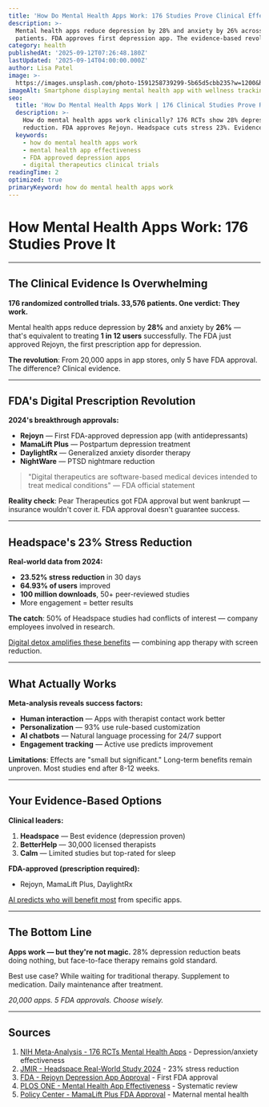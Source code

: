 ```yaml
---
title: 'How Do Mental Health Apps Work: 176 Studies Prove Clinical Effectiveness'
description: >-
  Mental health apps reduce depression by 28% and anxiety by 26% across 33,576 
  patients. FDA approves first depression app. The evidence-based revolution.
category: health
publishedAt: '2025-09-12T07:26:48.180Z'
lastUpdated: '2025-09-14T04:00:00.000Z'
author: Lisa Patel
image: >-
  https://images.unsplash.com/photo-1591258739299-5b65d5cbb235?w=1200&h=630&fit=crop
imageAlt: Smartphone displaying mental health app with wellness tracking interface
seo:
  title: 'How Do Mental Health Apps Work | 176 Clinical Studies Prove Results'
  description: >-
    How do mental health apps work clinically? 176 RCTs show 28% depression 
    reduction. FDA approves Rejoyn. Headspace cuts stress 23%. Evidence explained.
  keywords:
    - how do mental health apps work
    - mental health app effectiveness
    - FDA approved depression apps
    - digital therapeutics clinical trials
readingTime: 2
optimized: true
primaryKeyword: how do mental health apps work
---
```

# How Mental Health Apps Work: 176 Studies Prove It

---

## The Clinical Evidence Is Overwhelming

**176 randomized controlled trials. 33,576 patients. One verdict: They work.**

Mental health apps reduce depression by **28%** and anxiety by **26%** — that's equivalent to treating **1 in 12 users** successfully. The FDA just approved Rejoyn, the first prescription app for depression.

**The revolution**: From 20,000 apps in app stores, only 5 have FDA approval. The difference? Clinical evidence.

---

## FDA's Digital Prescription Revolution

**2024's breakthrough approvals:**
- **Rejoyn** — First FDA-approved depression app (with antidepressants)
- **MamaLift Plus** — Postpartum depression treatment
- **DaylightRx** — Generalized anxiety disorder therapy
- **NightWare** — PTSD nightmare reduction

> "Digital therapeutics are software-based medical devices intended to treat medical conditions" — FDA official statement

**Reality check**: Pear Therapeutics got FDA approval but went bankrupt — insurance wouldn't cover it. FDA approval doesn't guarantee success.

---

## Headspace's 23% Stress Reduction

**Real-world data from 2024:**
- **23.52% stress reduction** in 30 days
- **64.93% of users** improved
- **100 million downloads**, 50+ peer-reviewed studies
- More engagement = better results

**The catch**: 50% of Headspace studies had conflicts of interest — company employees involved in research.

[Digital detox amplifies these benefits](/psychology/digital-detox-improves-mental-health) — combining app therapy with screen reduction.

---

## What Actually Works

**Meta-analysis reveals success factors:**
- **Human interaction** — Apps with therapist contact work better
- **Personalization** — 93% use rule-based customization
- **AI chatbots** — Natural language processing for 24/7 support
- **Engagement tracking** — Active use predicts improvement

**Limitations**: Effects are "small but significant." Long-term benefits remain unproven. Most studies end after 8-12 weeks.

---

## Your Evidence-Based Options

**Clinical leaders:**
1. **Headspace** — Best evidence (depression proven)
2. **BetterHelp** — 30,000 licensed therapists
3. **Calm** — Limited studies but top-rated for sleep

**FDA-approved (prescription required):**
- Rejoyn, MamaLift Plus, DaylightRx

[AI predicts who will benefit most](/health/personalized-medicine-using-ai) from specific apps.

---

## The Bottom Line

**Apps work — but they're not magic.** 28% depression reduction beats doing nothing, but face-to-face therapy remains gold standard.

Best use case? While waiting for traditional therapy. Supplement to medication. Daily maintenance after treatment.

*20,000 apps. 5 FDA approvals. Choose wisely.*

---

## Sources

1. [NIH Meta-Analysis - 176 RCTs Mental Health Apps](https://pmc.ncbi.nlm.nih.gov/articles/PMC10785982/) - Depression/anxiety effectiveness
2. [JMIR - Headspace Real-World Study 2024](https://mhealth.jmir.org/2024/1/e52968) - 23% stress reduction
3. [FDA - Rejoyn Depression App Approval](https://www.npr.org/2024/04/04/1242721542/the-fda-has-approved-the-first-app-to-help-treat-depression) - First FDA approval
4. [PLOS ONE - Mental Health App Effectiveness](https://journals.plos.org/plosone/article?id=10.1371/journal.pone.0319983) - Systematic review
5. [Policy Center - MamaLift Plus FDA Approval](https://policycentermmh.org/first-digital-therapeutic-for-maternal-mental-health/) - Maternal mental health
